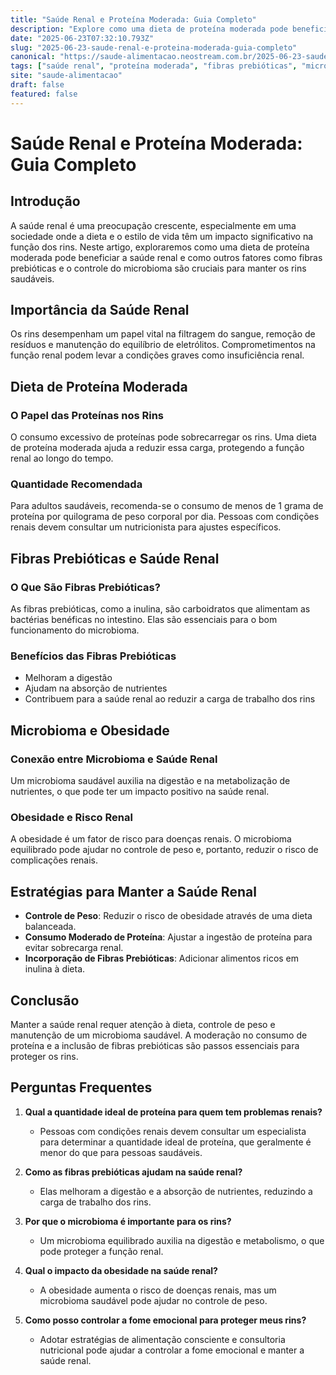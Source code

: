 ```yaml
---
title: "Saúde Renal e Proteína Moderada: Guia Completo"
description: "Explore como uma dieta de proteína moderada pode beneficiar a saúde renal, com foco em fibras prebióticas e controle do microbioma."
date: "2025-06-23T07:32:10.793Z"
slug: "2025-06-23-saude-renal-e-proteina-moderada-guia-completo"
canonical: "https://saude-alimentacao.neostream.com.br/2025-06-23-saude-renal-e-proteina-moderada-guia-completo"
tags: ["saúde renal", "proteína moderada", "fibras prebióticas", "microbioma", "nutrição"]
site: "saude-alimentacao"
draft: false
featured: false
---
```


# Saúde Renal e Proteína Moderada: Guia Completo

## Introdução
A saúde renal é uma preocupação crescente, especialmente em uma sociedade onde a dieta e o estilo de vida têm um impacto significativo na função dos rins. Neste artigo, exploraremos como uma dieta de proteína moderada pode beneficiar a saúde renal e como outros fatores como fibras prebióticas e o controle do microbioma são cruciais para manter os rins saudáveis.

## Importância da Saúde Renal
Os rins desempenham um papel vital na filtragem do sangue, remoção de resíduos e manutenção do equilíbrio de eletrólitos. Comprometimentos na função renal podem levar a condições graves como insuficiência renal.

## Dieta de Proteína Moderada
### O Papel das Proteínas nos Rins
O consumo excessivo de proteínas pode sobrecarregar os rins. Uma dieta de proteína moderada ajuda a reduzir essa carga, protegendo a função renal ao longo do tempo.

### Quantidade Recomendada
Para adultos saudáveis, recomenda-se o consumo de menos de 1 grama de proteína por quilograma de peso corporal por dia. Pessoas com condições renais devem consultar um nutricionista para ajustes específicos.

## Fibras Prebióticas e Saúde Renal
### O Que São Fibras Prebióticas?
As fibras prebióticas, como a inulina, são carboidratos que alimentam as bactérias benéficas no intestino. Elas são essenciais para o bom funcionamento do microbioma.

### Benefícios das Fibras Prebióticas
- Melhoram a digestão
- Ajudam na absorção de nutrientes
- Contribuem para a saúde renal ao reduzir a carga de trabalho dos rins

## Microbioma e Obesidade
### Conexão entre Microbioma e Saúde Renal
Um microbioma saudável auxilia na digestão e na metabolização de nutrientes, o que pode ter um impacto positivo na saúde renal.

### Obesidade e Risco Renal
A obesidade é um fator de risco para doenças renais. O microbioma equilibrado pode ajudar no controle de peso e, portanto, reduzir o risco de complicações renais.

## Estratégias para Manter a Saúde Renal
- **Controle de Peso**: Reduzir o risco de obesidade através de uma dieta balanceada.
- **Consumo Moderado de Proteína**: Ajustar a ingestão de proteína para evitar sobrecarga renal.
- **Incorporação de Fibras Prebióticas**: Adicionar alimentos ricos em inulina à dieta.

## Conclusão
Manter a saúde renal requer atenção à dieta, controle de peso e manutenção de um microbioma saudável. A moderação no consumo de proteína e a inclusão de fibras prebióticas são passos essenciais para proteger os rins.

## Perguntas Frequentes

1. **Qual a quantidade ideal de proteína para quem tem problemas renais?**
   - Pessoas com condições renais devem consultar um especialista para determinar a quantidade ideal de proteína, que geralmente é menor do que para pessoas saudáveis.

2. **Como as fibras prebióticas ajudam na saúde renal?**
   - Elas melhoram a digestão e a absorção de nutrientes, reduzindo a carga de trabalho dos rins.

3. **Por que o microbioma é importante para os rins?**
   - Um microbioma equilibrado auxilia na digestão e metabolismo, o que pode proteger a função renal.

4. **Qual o impacto da obesidade na saúde renal?**
   - A obesidade aumenta o risco de doenças renais, mas um microbioma saudável pode ajudar no controle de peso.

5. **Como posso controlar a fome emocional para proteger meus rins?**
   - Adotar estratégias de alimentação consciente e consultoria nutricional pode ajudar a controlar a fome emocional e manter a saúde renal.